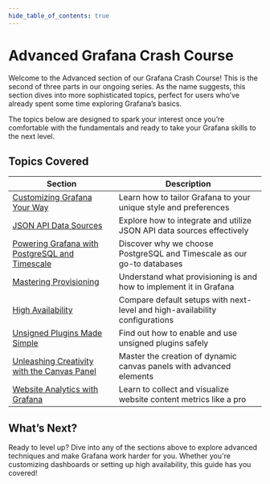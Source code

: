 ```yaml
---
hide_table_of_contents: true
---
```



# Advanced Grafana Crash Course

Welcome to the Advanced section of our Grafana Crash Course! This is the second of three parts in our ongoing series. As the name suggests, this section dives into more sophisticated topics, perfect for users who’ve already spent some time exploring Grafana’s basics.

The topics below are designed to spark your interest once you’re comfortable with the fundamentals and ready to take your Grafana skills to the next level.

## Topics Covered

| Section                                                      | Description                                                                 |
| ------------------------------------------------------------ | --------------------------------------------------------------------------- |
| [Customizing Grafana Your Way](../customize)                 | Learn how to tailor Grafana to your unique style and preferences            |
| [JSON API Data Sources](../datasources/json)                 | Explore how to integrate and utilize JSON API data sources effectively      |
| [Powering Grafana with PostgreSQL and Timescale](../storage) | Discover why we choose PostgreSQL and Timescale as our go-to databases      |
| [Mastering Provisioning](../provisioning)                    | Understand what provisioning is and how to implement it in Grafana          |
| [High Availability](high-availability)                       | Compare default setups with next-level and high-availability configurations |
| [Unsigned Plugins Made Simple](../allow-unsigned)            | Find out how to enable and use unsigned plugins safely                      |
| [Unleashing Creativity with the Canvas Panel](canvas)        | Master the creation of dynamic canvas panels with advanced elements         |
| [Website Analytics with Grafana](analytics)                  | Learn to collect and visualize website content metrics like a pro           |

## What’s Next?

Ready to level up? Dive into any of the sections above to explore advanced techniques and make Grafana work harder for you. Whether you're customizing dashboards or setting up high availability, this guide has you covered!
